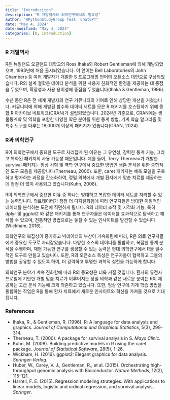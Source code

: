```yaml
---
title: "Introduciton"
description: "R 개발역사와 의학연구에서의 필요성"
author: "RPythonStudyGroup feat. ChatGPT"
date: "May 4, 2024"
date-modified: "May 4, 2024"
categories: [R, introduction]
---
```


### R 개발역사

R은 뉴질랜드 오클랜드 대학교의 Ross Ihaka와 Robert Gentleman에 의해 개발되었으며, 1993년에 처음 출시되었습니다. 이 언어는 Bell Laboratories의 John Chambers 등 여러 개발자가 개발한 S 프로그래밍 언어의 오픈소스 대안으로 구상되었습니다. R의 설계 철학은 데이터 분석을 위한 사용자 친화적인 환경을 제공하는 데 중점을 두었으며, 확장성과 사용 용이성에 중점을 두었습니다(Ihaka & Gentleman, 1996).

수년 동안 R은 전 세계 개발자와 연구 커뮤니티의 기여로 인해 상당한 개선을 거쳤습니다. 커뮤니티에 의해 개발된 함수와 데이터 세트를 모은 R 패키지를 호스팅하기 위해 종합 R 아카이브 네트워크(CRAN)가 설립되었습니다. 2024년 기준으로, CRAN에는 생물통계학 및 역학을 포함한 다양한 학문 분야를 위한 통계 방법, 기계 학습 알고리즘 및 특수 도구를 다루는 18,000개 이상의 패키지가 있습니다(CRAN, 2024).

### R과 의학연구

R이 의학연구에서 중요한 도구로 자리잡게 된 이유는 그 유연성, 강력한 통계 기능, 그리고 특화된 패키지의 사용 가능성 때문입니다. 예를 들어, Terry Therneau가 개발한 survival 패키지는 임상 시험 및 역학 연구에서 중요한 방법인 생존 분석을 위한 종합적인 도구 모음을 제공합니다(Therneau, 2000). 또한, caret 패키지는 예측 모델을 구축하고 평가하는 과정을 간소화하여, 정밀 의학에서 개별 환자에게 맞춘 치료를 제공하는 데 점점 더 많이 사용되고 있습니다(Kuhn, 2008).

R이 의학연구에서 중요한 이유 중 하나는 방대하고 복잡한 데이터 세트를 처리할 수 있는 능력입니다. 의료데이터가 점점 더 디지털화됨에 따라 연구자들은 방대한 이질적인 데이터를 분석하는 도전에 직면하게 됩니다. R의 데이터 조작 및 시각화 기능, 특히 dplyr 및 ggplot2 와 같은 패키지를 통해 연구자들은 데이터를 효과적으로 탐색하고 해석할 수 있으며, 전통적인 방법으로는 놓칠 수 있는 인사이트를 발견할 수 있습니다(Wickham, 2016).

의학연구의 복잡성이 증가하고 빅데이터의 부상이 가속화됨에 따라, R은 의료 연구자들에게 중요한 도구로 자리잡았습니다. 다양한 소스의 데이터를 통합하고, 복잡한 통계 분석을 수행하며, 재현 가능한 연구를 생성할 수 있는 능력은 현대 의학연구에서 R을 필수적인 도구로 만들고 있습니다. 또한, R의 오픈소스 특성은 연구자들이 협력하고 그들의 방법을 공유할 수 있도록 하여, 더 강력하고 투명한 과학적 실천을 가능하게 합니다.

의학연구 분야가 계속 진화함에 따라 R의 중요성은 더욱 커질 것입니다. 환자의 유전자 프로필에 기반한 개별 맞춤 치료가 이루어지는 정밀 의학과 같은 새로운 분야는 R이 제공하는 고급 분석 기능에 크게 의존하고 있습니다. 또한, 임상 연구에 기계 학습 방법을 통합하는 작업은 R을 통해 환자 치료에서 새로운 인사이트와 혁신을 가져올 것으로 기대됩니다.


### References

-   Ihaka, R., & Gentleman, R. (1996). R: A language for data analysis and graphics. *Journal of Computational and Graphical Statistics*, 5(3), 299-314.
-   Therneau, T. (2000). A package for survival analysis in S. *Mayo Clinic*.
-   Kuhn, M. (2008). Building predictive models in R using the caret package. *Journal of Statistical Software*, 28(5), 1-26.
-   Wickham, H. (2016). ggplot2: Elegant graphics for data analysis. *Springer-Verlag*.
-   Huber, W., Carey, V. J., Gentleman, R., et al. (2015). Orchestrating high-throughput genomic analysis with Bioconductor. *Nature Methods*, 12(2), 115-121.
-   Harrell, F. E. (2015). Regression modeling strategies: With applications to linear models, logistic and ordinal regression, and survival analysis. *Springer*.
